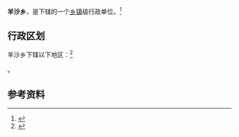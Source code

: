 {{中国乡级行政区|62/30/21/211/000}}

'''羊沙乡'''，是{{PRC admin/fullname|62/30/21/211/000|3}}下辖的一个[[乡镇|乡镇]]级行政单位。<ref>{{PRC admin/ref sgc|{{PRC admin/parent|62/30/21/211/000}}}}</ref>

== 行政区划 ==

羊沙乡下辖以下地区：<ref>{{PRC admin/ref sgc|62/30/21/211/000}}</ref>

{{PRC admin/children|62/30/21/211/000}}。

== 参考资料 ==

{{reflist}}

{{行政区划小作品}}
{{PRC admin/navcat|62/30/21/211/000}}